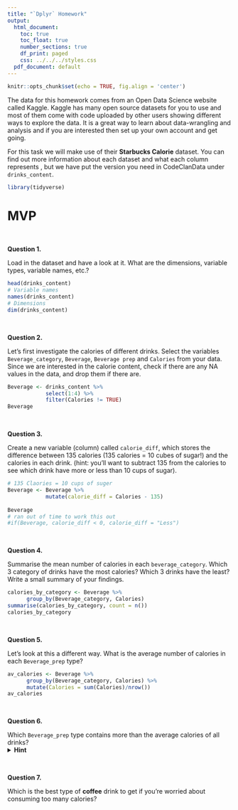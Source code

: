 ```yaml
---
title: "`Dplyr` Homework"
output:
  html_document:
    toc: true
    toc_float: true
    number_sections: true
    df_print: paged
    css: ../../../styles.css
  pdf_document: default
---
```



```r
knitr::opts_chunk$set(echo = TRUE, fig.align = 'center')
```


The data for this homework comes from an Open Data Science website called Kaggle. Kaggle has many open source datasets for you to use and most of them come with code uploaded by other users showing different ways to explore the data. It is a great way to learn about data-wrangling and analysis and if you are interested then set up your own account and get going. 

For this task we will make use of their **Starbucks Calorie** dataset. You can find out more information about each dataset and what each column represents \href{https://www.kaggle.com/starbucks/starbucks-menu}{https://www.kaggle.com/starbucks/starbucks-menu}, but we have put the version you need in CodeClanData under `drinks_content`. 


```r
library(tidyverse)
```

# MVP

<br>

**Question 1.**

Load in the dataset and have a look at it. What are the dimensions, variable types, variable names, etc.?
```r
head(drinks_content)
# Variable names
names(drinks_content)
# Dimensions
dim(drinks_content)
```

<br>

**Question 2.**

Let's first investigate the calories of different drinks. Select the variables `Beverage_category`, `Beverage`, `Beverage prep` and `Calories` from your data. Since we are interested in the calorie content, check if there are any NA values in the data, and drop them if there are.   

```r
Beverage <- drinks_content %>% 
            select(1:4) %>% 
            filter(Calories != TRUE)
Beverage
```

<br>


**Question 3.**

Create a new variable (column) called `calorie_diff`, which stores the difference between 135 calories (135 calories = 10 cubes of sugar!) and the calories in each drink.
(hint: you'll want to subtract 135 from the calories to see which drink have more or less than 10 cups of sugar).

```r
# 135 Claories = 10 cups of suger
Beverage <- Beverage %>% 
            mutate(calorie_diff = Calories - 135)  
  
Beverage
# ran out of time to work this out
#if(Beverage, calorie_diff < 0, calorie_diff = "Less")
```

<br>


**Question 4.**

Summarise the mean number of calories in each `beverage_category`.  Which 3 category of drinks have the most calories? Which 3 drinks have the least? Write a small summary of your findings.

```r
calories_by_category <- Beverage %>% 
      group_by(Beverage_category, Calories)  
summarise(calories_by_category, count = n())
calories_by_category
```

<br>


**Question 5.**

Let's look at this a different way. What is the average number of calories in each `Beverage_prep` type? 

```r
av_calories <- Beverage %>% 
      group_by(Beverage_category, Calories) %>% 
      mutate(Calories = sum(Calories)/nrow())
av_calories
```

<br>

**Question 6.**

Which `Beverage_prep` type contains more than the average calories of all drinks?   
<details>
<summary>**Hint**</summary>: to answer this, you'll have to first figure out what the average calories across all drinks are, and then use that as a filter for the grouped `Beverage_prep` data.
</details>

<br>

**Question 7.**

Which is the best type of **coffee** drink to get if you're worried about consuming too many calories? 

<br>








